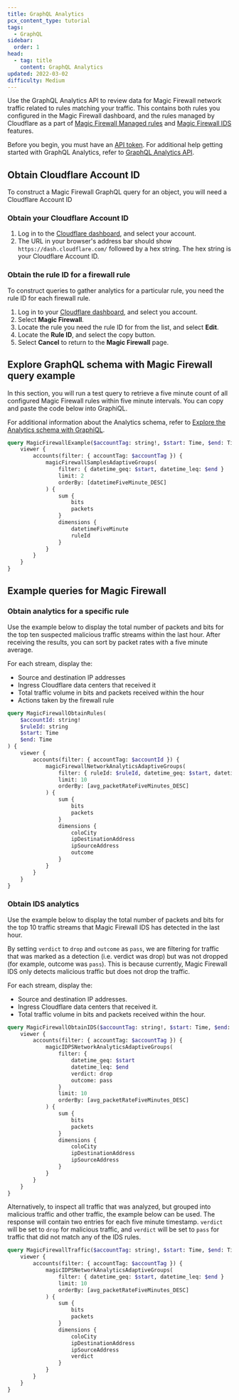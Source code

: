 ```yaml
---
title: GraphQL Analytics
pcx_content_type: tutorial
tags:
  - GraphQL
sidebar:
  order: 1
head:
  - tag: title
    content: GraphQL Analytics
updated: 2022-03-02
difficulty: Medium
---
```


Use the GraphQL Analytics API to review data for Magic Firewall network traffic related to rules matching your traffic. This contains both rules you configured in the Magic Firewall dashboard, and the rules managed by Cloudflare as a part of [Magic Firewall Managed rules](/magic-firewall/how-to/enable-managed-rulesets/) and [Magic Firewall IDS](/magic-firewall/about/ids/) features.

Before you begin, you must have an [API token](/analytics/graphql-api/getting-started/authentication/). For additional help getting started with GraphQL Analytics, refer to [GraphQL Analytics API](/analytics/graphql-api/).

## Obtain Cloudflare Account ID

To construct a Magic Firewall GraphQL query for an object, you will need a Cloudflare Account ID

### Obtain your Cloudflare Account ID

1. Log in to the [Cloudflare dashboard](https://dash.cloudflare.com/), and select your account.
2. The URL in your browser's address bar should show `https://dash.cloudflare.com/` followed by a hex string. The hex string is your Cloudflare Account ID.

### Obtain the rule ID for a firewall rule

To construct queries to gather analytics for a particular rule, you need the rule ID for each firewall rule.

1. Log in to your [Cloudflare dashboard](https://dash.cloudflare.com/login), and select you account.
2. Select **Magic Firewall**.
3. Locate the rule you need the rule ID for from the list, and select **Edit**.
4. Locate the **Rule ID**, and select the copy button.
5. Select **Cancel** to return to the **Magic Firewall** page.

## Explore GraphQL schema with Magic Firewall query example

In this section, you will run a test query to retrieve a five minute count of all configured Magic Firewall rules within five minute intervals. You can copy and paste the code below into GraphiQL.

For additional information about the Analytics schema, refer to [Explore the Analytics schema with GraphiQL](/analytics/graphql-api/getting-started/explore-graphql-schema/).

```graphql graphql-api-explorer
query MagicFirewallExample($accountTag: string!, $start: Time, $end: Time) {
	viewer {
		accounts(filter: { accountTag: $accountTag }) {
			magicFirewallSamplesAdaptiveGroups(
				filter: { datetime_geq: $start, datetime_leq: $end }
				limit: 2
				orderBy: [datetimeFiveMinute_DESC]
			) {
				sum {
					bits
					packets
				}
				dimensions {
					datetimeFiveMinute
					ruleId
				}
			}
		}
	}
}
```

## Example queries for Magic Firewall

### Obtain analytics for a specific rule

Use the example below to display the total number of packets and bits for the top ten suspected malicious traffic streams within the last hour. After receiving the results, you can sort by packet rates with a five minute average.

For each stream, display the:

- Source and destination IP addresses
- Ingress Cloudflare data centers that received it
- Total traffic volume in bits and packets received within the hour
- Actions taken by the firewall rule

```graphql graphql-api-explorer
query MagicFirewallObtainRules(
	$accountId: string!
	$ruleId: string
	$start: Time
	$end: Time
) {
	viewer {
		accounts(filter: { accountTag: $accountId }) {
			magicFirewallNetworkAnalyticsAdaptiveGroups(
				filter: { ruleId: $ruleId, datetime_geq: $start, datetime_leq: $end }
				limit: 10
				orderBy: [avg_packetRateFiveMinutes_DESC]
			) {
				sum {
					bits
					packets
				}
				dimensions {
					coloCity
					ipDestinationAddress
					ipSourceAddress
					outcome
				}
			}
		}
	}
}
```

### Obtain IDS analytics

Use the example below to display the total number of packets and bits for the top 10 traffic streams that Magic Firewall IDS has detected in the last hour.

By setting `verdict` to `drop` and `outcome` as `pass`, we are filtering for traffic that was marked as a detection (i.e. verdict was drop) but was not dropped (for example, outcome was `pass`). This is because currently, Magic Firewall IDS only detects malicious traffic but does not drop the traffic.

For each stream, display the:

- Source and destination IP addresses.
- Ingress Cloudflare data centers that received it.
- Total traffic volume in bits and packets received within the hour.

```graphql graphql-api-explorer
query MagicFirewallObtainIDS($accountTag: string!, $start: Time, $end: Time) {
	viewer {
		accounts(filter: { accountTag: $accountTag }) {
			magicIDPSNetworkAnalyticsAdaptiveGroups(
				filter: {
					datetime_geq: $start
					datetime_leq: $end
					verdict: drop
					outcome: pass
				}
				limit: 10
				orderBy: [avg_packetRateFiveMinutes_DESC]
			) {
				sum {
					bits
					packets
				}
				dimensions {
					coloCity
					ipDestinationAddress
					ipSourceAddress
				}
			}
		}
	}
}
```

Alternatively, to inspect all traffic that was analyzed, but grouped into malicious traffic and other traffic, the example below can be used. The response will contain two entries for each five minute timestamp. `verdict` will be set to `drop` for malicious traffic, and `verdict` will be set to `pass` for traffic that did not match any of the IDS rules.

```graphql graphql-api-explorer
query MagicFirewallTraffic($accountTag: string!, $start: Time, $end: Time) {
	viewer {
		accounts(filter: { accountTag: $accountTag }) {
			magicIDPSNetworkAnalyticsAdaptiveGroups(
				filter: { datetime_geq: $start, datetime_leq: $end }
				limit: 10
				orderBy: [avg_packetRateFiveMinutes_DESC]
			) {
				sum {
					bits
					packets
				}
				dimensions {
					coloCity
					ipDestinationAddress
					ipSourceAddress
					verdict
				}
			}
		}
	}
}
```

